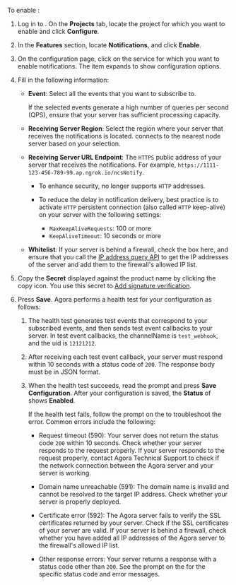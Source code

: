 

To enable <Vg k="NCS_LONG" />:

1. Log in to <Link to="{{Global.AGORA_CONSOLE_URL}}"><Vg k="CONSOLE" /></Link>. On the **Projects** tab, locate the project for which you want to enable <Vg k="NCS_LONG" /> and click **Configure**.

1. In the **Features** section, locate **Notifications**, and click **Enable**.

1. On the configuration page, click on the service for which you want to enable notifications. The item expands to show configuration options.

1. Fill in the following information:

    * **Event**: Select all the events that you want to subscribe to.

        If the selected events generate a high number of queries per second (QPS), ensure that your server has sufficient processing capacity.

    * **Receiving Server Region**: Select the region where your server that receives the notifications is located. <Vg k="COMPANY" /> connects to the nearest <Vg k="COMPANY" /> node server based on your selection.

    * **Receiving Server URL Endpoint**: The `HTTPS` public address of your server that receives the notifications. For example, `https://1111-123-456-789-99.ap.ngrok.io/ncsNotify`.

        * To enhance security, <Vg k="NCS_LONG" /> no longer supports `HTTP` addresses.
        * To reduce the delay in notification delivery, best practice is to activate `HTTP` persistent connection (also called `HTTP` keep-alive) on your server with the following settings:

            * `MaxKeepAliveRequests`: 100 or more
            * `KeepAliveTimeout`: 10 seconds or more
    
    * **Whitelist**: If your server is behind a firewall, check the box here, and ensure that you call the [IP address query API](#ip-address-query-api) to get the IP addresses of the <Vg k="COMPANY" /> <Vg k="NCS_LONG" /> server and add them to the firewall's allowed IP list.

1. Copy the **Secret** displayed against the product name by clicking the copy icon. You use this secret to [Add signature verification](#add-signature-verification).

1. Press **Save**. Agora performs a health test for your configuration as follows:

    1. The <Vg k="NCS_LONG" /> health test generates test events that correspond to your subscribed events, and then sends test event callbacks to your server. 
        <ProductWrapper product="video-calling, voice-calling, interactive-live-streaming, broadcast-streaming">
        In test event callbacks, the channelName is `test_webhook`, and the uid is `12121212`.
        </ProductWrapper>
    1. After receiving each test event callback, your server must respond within 10 seconds with a status code of `200`. The response body must be in JSON format.

    1. When the <Vg k="NCS_LONG" /> health test succeeds, read the prompt and press **Save <Vg k="NCS_LONG" /> Configuration**. After your configuration is saved, the **Status** of <Vg k="NCS_LONG" /> shows **Enabled**.

        If the <Vg k="NCS_LONG" /> health test fails, follow the prompt on the <Vg k="CONSOLE" /> to troubleshoot the error. Common errors include the following:

        * Request timeout (590): Your server does not return the status code `200` within 10 seconds. Check whether your server responds to the request properly. If your server responds to the request properly, contact Agora Technical Support to check if the network connection between the Agora <Vg k="NCS_LONG" /> server and your server is working.

        * Domain name unreachable (591): The domain name is invalid and cannot be resolved to the target IP address. Check whether your server is properly deployed.

        * Certificate error (592): The Agora <Vg k="NCS_LONG" /> server fails to verify the SSL certificates returned by your server. Check if the SSL certificates of your server are valid. If your server is behind a firewall, check whether you have added all IP addresses of the Agora <Vg k="NCS_LONG" /> server to the firewall's allowed IP list.

        * Other response errors: Your server returns a response with a status code other than `200`. See the prompt on the <Vg k="CONSOLE" /> for the specific status code and error messages.
